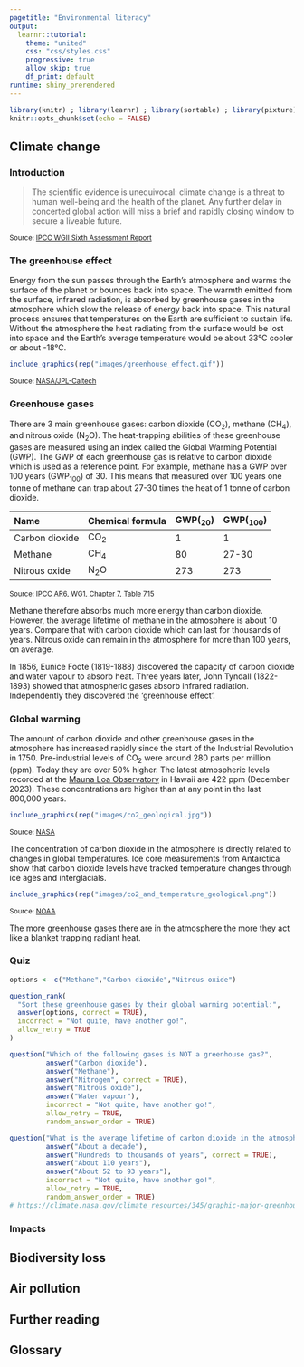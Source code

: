 ```yaml
---
pagetitle: "Environmental literacy"
output: 
  learnr::tutorial:
    theme: "united"
    css: "css/styles.css"
    progressive: true
    allow_skip: true
    df_print: default
runtime: shiny_prerendered
---
```


```r
library(knitr) ; library(learnr) ; library(sortable) ; library(pixture)
knitr::opts_chunk$set(echo = FALSE)
```

## Climate change

### Introduction

> The scientific evidence is unequivocal: climate change is a threat to human well-being and the health of the planet. Any further delay in concerted global action will miss a brief and rapidly closing window to secure a liveable future.

<p style='font-size:12px;'>Source: <a href="https://www.ipcc.ch/report/ar6/wg2/about/frequently-asked-questions/keyfaq6/" target="_blank">IPCC WGII Sixth Assessment Report</a></p>

### The greenhouse effect
Energy from the sun passes through the Earth's atmosphere and warms the surface of the planet or bounces back into space. The warmth emitted from the surface, infrared radiation, is absorbed by greenhouse gases in the atmosphere which slow the release of energy back into space. This natural process ensures that temperatures on the Earth are sufficient to sustain life. Without the atmosphere the heat radiating from the surface would be lost into space and the Earth's average temperature would be about 33°C cooler or about -18°C.

```r
include_graphics(rep("images/greenhouse_effect.gif"))
```
<p style='font-size:12px;'>Source: <a href="https://climate.nasa.gov/causes" target="_blank">NASA/JPL-Caltech</a></p>

### Greenhouse gases
There are 3 main greenhouse gases: carbon dioxide (CO<sub>2</sub>), methane (CH<sub>4</sub>), and nitrous oxide (N<sub>2</sub>O). The heat-trapping abilities of these greenhouse gases are measured using an index called the Global Warming Potential (GWP). The GWP of each greenhouse gas is relative to carbon dioxide which is used as a reference point. For example, methane has a GWP over 100 years (GWP<sub>100</sub>) of 30. This means that measured over 100 years one tonne of methane can trap about 27-30 times the heat of 1 tonne of carbon dioxide.

|Name |Chemical formula |GWP(<sub>20</sub>) |GWP(<sub>100</sub>) | 
|:---- |:---- |:---- |:---- |
|Carbon dioxide |CO<sub>2</sub> |1 |1  |
|Methane |CH<sub>4</sub> |80 |27-30 |
|Nitrous oxide |N<sub>2</sub>O |273 |273 | 

<p style='font-size:12px;'>Source: <a href="https://www.ipcc.ch/report/ar6/wg1/downloads/report/IPCC_AR6_WGI_Chapter07.pdf" target="_blank">IPCC AR6, WG1, Chapter 7, Table 7.15</a></p>

Methane therefore absorbs much more energy than carbon dioxide. However, the average lifetime of methane in the atmosphere is about 10 years. Compare that with carbon dioxide which can last for thousands of years. Nitrous oxide can remain in the atmosphere for more than 100 years, on average.

<div class = "box">
In 1856, Eunice Foote (1819-1888) discovered the capacity of carbon dioxide and water vapour to absorb heat. Three years later, John Tyndall (1822-1893) showed that atmospheric gases absorb infrared radiation. Independently they discovered the 'greenhouse effect'.
</div>

### Global warming
The amount of carbon dioxide and other greenhouse gases in the atmosphere has increased rapidly since the start of the Industrial Revolution in 1750. Pre-industrial levels of CO<sub>2</sub> were around 280 parts per million (ppm). Today they are over 50% higher. The latest atmospheric levels recorded at the [Mauna Loa Observatory](https://gml.noaa.gov/ccgg/trends/) in Hawaii are 422 ppm (December 2023). These concentrations are higher than at any point in the last 800,000 years.

```r
include_graphics(rep("images/co2_geological.jpg"))
```
<p style='font-size:12px;'>Source: <a href="https://climate.nasa.gov/climate_resources/24/graphic-the-relentless-rise-of-carbon-dioxide" target="_blank">NASA</a></p>

The concentration of carbon dioxide in the atmosphere is directly related to changes in global temperatures. Ice core measurements from Antarctica show that carbon dioxide levels have tracked temperature changes through ice ages and interglacials.

```r
include_graphics(rep("images/co2_and_temperature_geological.png"))
```
<p style='font-size:12px;'>Source: <a href="https://www.ncei.noaa.gov/news/climate-change-context-paleoclimate" target="_blank">NOAA</a></p>

The more greenhouse gases there are in the atmosphere the more they act like a blanket trapping radiant heat.

### Quiz

``` r
options <- c("Methane","Carbon dioxide","Nitrous oxide")

question_rank(
  "Sort these greenhouse gases by their global warming potential:",
  answer(options, correct = TRUE),
  incorrect = "Not quite, have another go!",
  allow_retry = TRUE
)
```

```r
question("Which of the following gases is NOT a greenhouse gas?",
         answer("Carbon dioxide"),
         answer("Methane"),
         answer("Nitrogen", correct = TRUE),
         answer("Nitrous oxide"),
         answer("Water vapour"),
         incorrect = "Not quite, have another go!",
         allow_retry = TRUE,
         random_answer_order = TRUE)
```

``` r
question("What is the average lifetime of carbon dioxide in the atmosphere?",
         answer("About a decade"),
         answer("Hundreds to thousands of years", correct = TRUE),
         answer("About 110 years"),
         answer("About 52 to 93 years"),
         incorrect = "Not quite, have another go!",
         allow_retry = TRUE,
         random_answer_order = TRUE)
# https://climate.nasa.gov/climate_resources/345/graphic-major-greenhouse-gas-sources-lifespans-and-possible-added-heat/?s=09
```

### Impacts

## Biodiversity loss

## Air pollution

## Further reading

## Glossary
